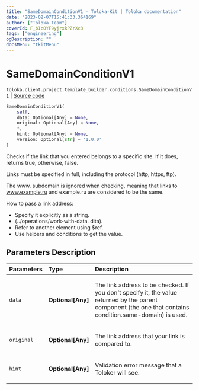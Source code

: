 ```yaml
---
title: "SameDomainConditionV1 — Toloka-Kit | Toloka documentation"
date: "2023-02-07T15:41:33.364169"
author: ["Toloka Team"]
coverId: F_bIcOYF9yjrxkPZrXc3
tags: ["engineering"]
ogDescription: ""
docsMenu: "tkitMenu"
---
```


# SameDomainConditionV1
`toloka.client.project.template_builder.conditions.SameDomainConditionV1` | [Source code](https://github.com/Toloka/toloka-kit/blob/v1.1.3/src/client/project/template_builder/conditions.py#L239)

```python
SameDomainConditionV1(
    self,
    data: Optional[Any] = None,
    original: Optional[Any] = None,
    *,
    hint: Optional[Any] = None,
    version: Optional[str] = '1.0.0'
)
```

Checks if the link that you entered belongs to a specific site. If it does, returns true, otherwise, false.

Links must be specified in full, including the protocol (http, https, ftp).

The www. subdomain is ignored when checking, meaning that links to www.example.ru and example.ru are considered
to be the same.

How to pass a link address:

* Specify it explicitly as a string.
* (../operations/work-with-data. dita).
* Refer to another element using $ref.
* Use helpers and conditions to get the value.

## Parameters Description

| Parameters | Type | Description |
| :----------| :----| :-----------|
`data`|**Optional\[Any\]**|<p>The link address to be checked. If you don&#x27;t specify it, the value returned by the parent component (the one that contains condition.same-domain) is used.</p>
`original`|**Optional\[Any\]**|<p>The link address that your link is compared to.</p>
`hint`|**Optional\[Any\]**|<p>Validation error message that a Toloker will see.</p>